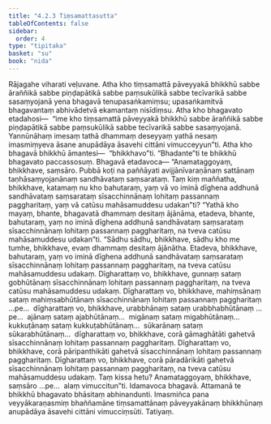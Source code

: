 ```yaml
---
title: "4.2.3 Tiṃsamattasutta"
tableOfContents: false
sidebar:
  order: 4
type: "tipitaka"
basket: "su"
book: "nida"
---
```



<DynamicBreadcrumb />

<Division number="136" book="nida">

<Paragraph number="868" book="nida">
Rājagahe viharati veḷuvane. Atha kho tiṃsamattā pāveyyakā bhikkhū sabbe āraññikā sabbe piṇḍapātikā sabbe paṃsukūlikā sabbe tecīvarikā sabbe sasaṃyojanā yena bhagavā tenupasaṅkamiṃsu; upasaṅkamitvā bhagavantaṃ abhivādetvā ekamantaṃ nisīdiṃsu. Atha kho bhagavato etadahosi—  “ime kho tiṃsamattā pāveyyakā bhikkhū sabbe āraññikā sabbe piṇḍapātikā sabbe paṃsukūlikā sabbe tecīvarikā sabbe sasaṃyojanā. Yannūnāhaṃ imesaṃ tathā dhammaṃ deseyyaṃ yathā nesaṃ imasmiṃyeva āsane anupādāya āsavehi cittāni vimucceyyun”ti. Atha kho bhagavā bhikkhū āmantesi—  “bhikkhavo”ti. “Bhadante”ti te bhikkhū bhagavato paccassosuṃ. Bhagavā etadavoca—
</Paragraph>

<Paragraph number="869" book="nida">
“Anamataggoyaṃ, bhikkhave, saṃsāro. Pubbā koṭi na paññāyati avijjānīvaraṇānaṃ sattānaṃ taṇhāsaṃyojanānaṃ sandhāvataṃ saṃsarataṃ. Taṃ kiṃ maññatha, bhikkhave, katamaṃ nu kho bahutaraṃ, yaṃ vā vo iminā dīghena addhunā sandhāvataṃ saṃsarataṃ sīsacchinnānaṃ lohitaṃ passannaṃ paggharitaṃ, yaṃ vā catūsu mahāsamuddesu udakan”ti? “Yathā kho mayaṃ, bhante, bhagavatā dhammaṃ desitaṃ ājānāma, etadeva, bhante, bahutaraṃ, yaṃ no iminā dīghena addhunā sandhāvataṃ saṃsarataṃ sīsacchinnānaṃ lohitaṃ passannaṃ paggharitaṃ, na tveva catūsu mahāsamuddesu udakan”ti.
</Paragraph>

<Paragraph number="870" book="nida">
“Sādhu sādhu, bhikkhave, sādhu kho me tumhe, bhikkhave, evaṃ dhammaṃ desitaṃ ājānātha. Etadeva, bhikkhave, bahutaraṃ, yaṃ vo iminā dīghena addhunā sandhāvataṃ saṃsarataṃ sīsacchinnānaṃ lohitaṃ passannaṃ paggharitaṃ, na tveva catūsu mahāsamuddesu udakaṃ. Dīgharattaṃ vo, bhikkhave, gunnaṃ sataṃ gobhūtānaṃ sīsacchinnānaṃ lohitaṃ passannaṃ paggharitaṃ, na tveva catūsu mahāsamuddesu udakaṃ. Dīgharattaṃ vo, bhikkhave, mahiṃsānaṃ sataṃ mahiṃsabhūtānaṃ sīsacchinnānaṃ lohitaṃ passannaṃ paggharitaṃ …pe…  dīgharattaṃ vo, bhikkhave, urabbhānaṃ sataṃ urabbhabhūtānaṃ …pe…  ajānaṃ sataṃ ajabhūtānaṃ…  migānaṃ sataṃ migabhūtānaṃ…  kukkuṭānaṃ sataṃ kukkuṭabhūtānaṃ…  sūkarānaṃ sataṃ sūkarabhūtānaṃ…  dīgharattaṃ vo, bhikkhave, corā gāmaghātāti gahetvā sīsacchinnānaṃ lohitaṃ passannaṃ paggharitaṃ. Dīgharattaṃ vo, bhikkhave, corā pāripanthikāti gahetvā sīsacchinnānaṃ lohitaṃ passannaṃ paggharitaṃ. Dīgharattaṃ vo, bhikkhave, corā pāradārikāti gahetvā sīsacchinnānaṃ lohitaṃ passannaṃ paggharitaṃ, na tveva catūsu mahāsamuddesu udakaṃ. Taṃ kissa hetu? Anamataggoyaṃ, bhikkhave, saṃsāro …pe…  alaṃ vimuccitun”ti.
</Paragraph>

<Paragraph number="871" book="nida">
Idamavoca bhagavā. Attamanā te bhikkhū bhagavato bhāsitaṃ abhinandunti. Imasmiñca pana veyyākaraṇasmiṃ bhaññamāne tiṃsamattānaṃ pāveyyakānaṃ bhikkhūnaṃ anupādāya āsavehi cittāni vimucciṃsūti.

</Paragraph>
</Division>

<Paragraph number="872" type="center" book="nida">
Tatiyaṃ.
</Paragraph>